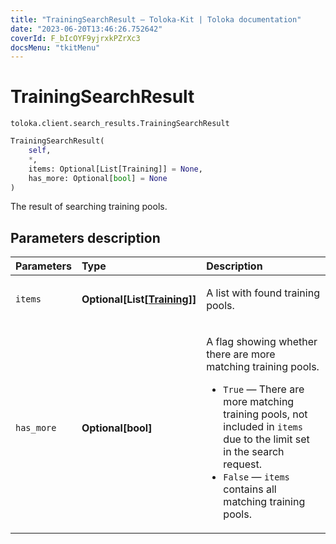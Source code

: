 ```yaml
---
title: "TrainingSearchResult — Toloka-Kit | Toloka documentation"
date: "2023-06-20T13:46:26.752642"
coverId: F_bIcOYF9yjrxkPZrXc3
docsMenu: "tkitMenu"
---
```


# TrainingSearchResult

`toloka.client.search_results.TrainingSearchResult`

```python
TrainingSearchResult(
    self,
    *,
    items: Optional[List[Training]] = None,
    has_more: Optional[bool] = None
)
```

The result of searching training pools.

## Parameters description

| Parameters | Type | Description |
| :----------| :----| :-----------|
`items`|**Optional\[List\[[Training](/docs/toloka-kit/reference/toloka.client.training.Training)\]\]**|<p>A list with found training pools.</p>
`has_more`|**Optional\[bool\]**|<p>A flag showing whether there are more matching training pools.</p> <ul> <li>`True` — There are more matching training pools, not included in `items` due to the limit set in the search request.</li> <li>`False` — `items` contains all matching training pools.</li> </ul>